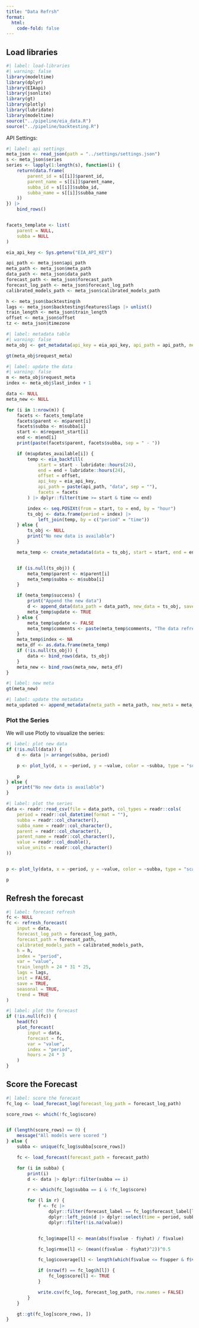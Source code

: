 ```yaml
---
title: "Data Refrsh"
format:
  html:
    code-fold: false
---
```


## Load libraries

```r
#| label: load-libraries
#| warning: false
library(modeltime)
library(dplyr)
library(EIAapi)
library(jsonlite)
library(gt)
library(plotly)
library(lubridate)
library(modeltime)
source("../pipeline/eia_data.R")
source("../pipeline/backtesting.R")
```

API Settings:

```r
#| label: api settings
meta_json <- read_json(path = "../settings/settings.json")
s <- meta_json$series
series <- lapply(1:length(s), function(i) {
    return(data.frame(
        parent_id = s[[i]]$parent_id,
        parent_name = s[[i]]$parent_name,
        subba_id = s[[i]]$subba_id,
        subba_name = s[[i]]$subba_name
    ))
}) |>
    bind_rows()


facets_template <- list(
    parent = NULL,
    subba = NULL
)

eia_api_key <- Sys.getenv("EIA_API_KEY")

api_path <- meta_json$api_path
meta_path <- meta_json$meta_path
data_path <- meta_json$data_path
forecast_path <- meta_json$forecast_path
forecast_log_path <- meta_json$forecast_log_path
calibrated_models_path <- meta_json$calibrated_models_path

h <- meta_json$backtesting$h
lags <- meta_json$backtesting$features$lags |> unlist()
train_length <- meta_json$train_length
offset <- meta_json$offset
tz <- meta_json$timezone
```

```r
#| label: metadata table
#| warning: false
meta_obj <- get_metadata(api_key = eia_api_key, api_path = api_path, meta_path = meta_path, series = series)

gt(meta_obj$request_meta)
```


```r
#| label: update the data
#| warning: false
m <- meta_obj$request_meta
index <- meta_obj$last_index + 1

data <- NULL
meta_new <- NULL

for (i in 1:nrow(m)) {
    facets <- facets_template
    facets$parent <- m$parent[i]
    facets$subba <- m$subba[i]
    start <- m$request_start[i]
    end <- m$end[i]
    print(paste(facets$parent, facets$subba, sep = " - "))

    if (m$updates_available[i]) {
        temp <- eia_backfill(
            start = start - lubridate::hours(24),
            end = end + lubridate::hours(24),
            offset = offset,
            api_key = eia_api_key,
            api_path = paste(api_path, "data", sep = ""),
            facets = facets
        ) |> dplyr::filter(time >= start & time <= end)

        index <- seq.POSIXt(from = start, to = end, by = "hour")
        ts_obj <- data.frame(period = index) |>
            left_join(temp, by = c("period" = "time"))
    } else {
        ts_obj <- NULL
        print("No new data is available")
    }

    meta_temp <- create_metadata(data = ts_obj, start = start, end = end, type = "refresh")


    if (is.null(ts_obj)) {
        meta_temp$parent <- m$parent[i]
        meta_temp$subba <- m$subba[i]
    }

    if (meta_temp$success) {
        print("Append the new data")
        d <- append_data(data_path = data_path, new_data = ts_obj, save = TRUE)
        meta_temp$update <- TRUE
    } else {
        meta_temp$update <- FALSE
        meta_temp$comments <- paste(meta_temp$comments, "The data refresh failed, please check the log; ", sep = "")
    }
    meta_temp$index <- NA
    meta_df <- as.data.frame(meta_temp)
    if (!is.null(ts_obj)) {
        data <- bind_rows(data, ts_obj)
    }
    meta_new <- bind_rows(meta_new, meta_df)
}

```

```r
#| label: new meta
gt(meta_new)
```

```r
#| label: update the metadata
meta_updated <- append_metadata(meta_path = meta_path, new_meta = meta_new, save = TRUE, init = FALSE)
```

### Plot the Series

We will use Plotly to visualize the series:


```r
#| label: plot new data
if (!is.null(data)) {
    d <- data |> arrange(subba, period)

    p <- plot_ly(d, x = ~period, y = ~value, color = ~subba, type = "scatter", mode = "lines")

    p
} else {
    print("No new data is available")
}
```


```r
#| label: plot the series
data <- readr::read_csv(file = data_path, col_types = readr::cols(
    period = readr::col_datetime(format = ""),
    subba = readr::col_character(),
    subba_name = readr::col_character(),
    parent = readr::col_character(),
    parent_name = readr::col_character(),
    value = readr::col_double(),
    value_units = readr::col_character()
))


p <- plot_ly(data, x = ~period, y = ~value, color = ~subba, type = "scatter", mode = "lines")

p
```

## Refresh the forecast

```r
#| label: forecast refresh
fc <- NULL
fc <- refresh_forecast(
    input = data,
    forecast_log_path = forecast_log_path,
    forecast_path = forecast_path,
    calibrated_models_path = calibrated_models_path,
    h = h,
    index = "period",
    var = "value",
    train_length = 24 * 31 * 25,
    lags = lags,
    init = FALSE,
    save = TRUE,
    seasonal = TRUE,
    trend = TRUE
)


```


```r
#| label: plot the forecast
if (!is.null(fc)) {
    head(fc)
    plot_forecast(
        input = data,
        forecast = fc,
        var = "value",
        index = "period",
        hours = 24 * 3
    )
}

```


## Score the Forecast

```r
#| label: score the forecast
fc_log <- load_forecast_log(forecast_log_path = forecast_log_path)

score_rows <- which(!fc_log$score)


if (length(score_rows) == 0) {
    message("All models were scored ")
} else {
    subba <- unique(fc_log$subba[score_rows])

    fc <- load_forecast(forecast_path = forecast_path)

    for (i in subba) {
        print(i)
        d <- data |> dplyr::filter(subba == i)

        r <- which(fc_log$subba == i & !fc_log$score)

        for (l in r) {
            f <- fc |>
                dplyr::filter(forecast_label == fc_log$forecast_label[l], subba == i) |>
                dplyr::left_join(d |> dplyr::select(time = period, subba, value), by = c("time", "subba")) |>
                dplyr::filter(!is.na(value))


            fc_log$mape[l] <- mean(abs(f$value - f$yhat) / f$value)

            fc_log$rmse[l] <- (mean((f$value - f$yhat)^2))^0.5

            fc_log$coverage[l] <- length(which(f$value <= f$upper & f$value >= f$lower)) / nrow(f)

            if (nrow(f) == fc_log$h[l]) {
                fc_log$score[l] <- TRUE
            }

            write.csv(fc_log, forecast_log_path, row.names = FALSE)
        }
    }

    gt::gt(fc_log[score_rows, ])
}


```